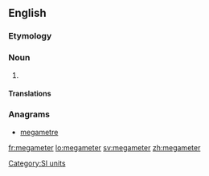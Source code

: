 ==English==

===Etymology===
{{prefix|mega|metri}}

===Noun===
{{en-noun}}

# {{alternative spelling of|megametre|from=US}}

====Translations====
{{trans-see|megametre}}

===Anagrams===
* [[megametre#English|megametre]]

[[Category:SI units]]

[[fr:megameter]]
[[lo:megameter]]
[[sv:megameter]]
[[zh:megameter]]